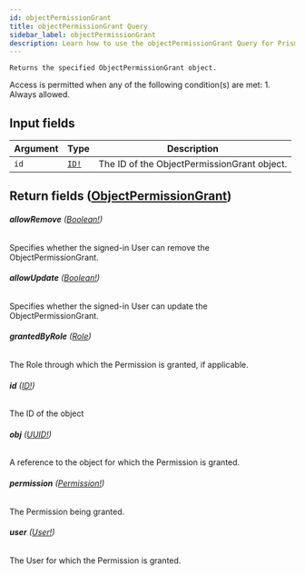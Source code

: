 ```yaml
---
id: objectPermissionGrant
title: objectPermissionGrant Query
sidebar_label: objectPermissionGrant
description: Learn how to use the objectPermissionGrant Query for Prismatic's API.
---
```


    Returns the specified ObjectPermissionGrant object.

Access is permitted when any of the following condition(s) are met: 1. Always allowed.

## Input fields

| Argument | Type                              | Description                                 |
| -------- | --------------------------------- | ------------------------------------------- |
| `id`     | [`ID!`](api/schema/scalar/ID.mdx) | The ID of the ObjectPermissionGrant object. |

## Return fields ([ObjectPermissionGrant](api/schema/object/ObjectPermissionGrant.mdx))

###### <b>allowRemove</b> ([Boolean!](api/schema/scalar/Boolean.mdx))

Specifies whether the signed-in User can remove the ObjectPermissionGrant.

###### <b>allowUpdate</b> ([Boolean!](api/schema/scalar/Boolean.mdx))

Specifies whether the signed-in User can update the ObjectPermissionGrant.

###### <b>grantedByRole</b> ([Role](api/schema/object/Role.mdx))

The Role through which the Permission is granted, if applicable.

###### <b>id</b> ([ID!](api/schema/scalar/ID.mdx))

The ID of the object

###### <b>obj</b> ([UUID!](api/schema/scalar/UUID.mdx))

A reference to the object for which the Permission is granted.

###### <b>permission</b> ([Permission!](api/schema/object/Permission.mdx))

The Permission being granted.

###### <b>user</b> ([User!](api/schema/object/User.mdx))

The User for which the Permission is granted.
